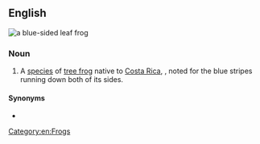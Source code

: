 ==English==
[[File:Granota ulls verds.jpg|thumb|a '''blue-sided leaf frog''']]
{{wikipedia}}
{{wikispecies|Agalychnis annae}}

===Noun===
{{en-noun|head=[[blue]]-[[sided]] [[leaf frog]]}}

# A [[species]] of [[tree frog]] native to [[Costa Rica]], {{taxlink|Agalychnis annae|species|noshow=1}}, noted for the blue stripes running down both of its sides.

====Synonyms====
* {{vern|yellow-eyed leaf frog}}

[[Category:en:Frogs]]